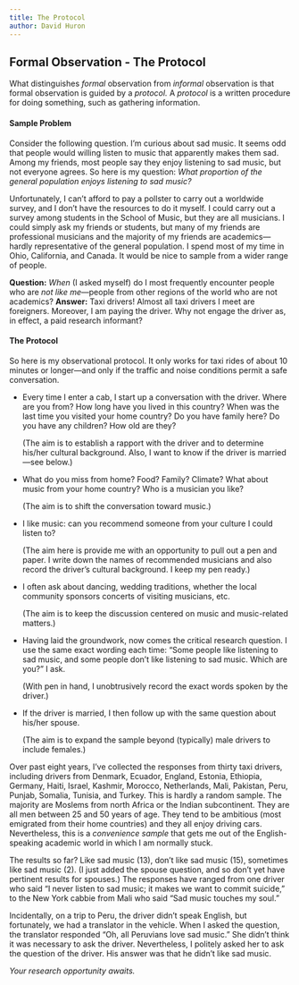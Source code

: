 ```yaml
---
title: The Protocol
author: David Huron
---
```

## Formal Observation - The Protocol


What distinguishes *formal* observation from *informal* observation
is that formal observation is guided by a *protocol.* A *protocol*
is a written procedure for doing something, such as gathering
information.

#### Sample Problem

Consider the following question. I'm curious about sad music. It
seems odd that people would willing listen to music that apparently
makes them sad. Among my friends, most people say they enjoy
listening to sad music, but not everyone agrees. So here is my
question: *What proportion of the general population enjoys
listening to sad music?*

Unfortunately, I can't afford to pay a pollster to carry out a
worldwide survey, and I don't have the resources to do it myself. I
could carry out a survey among students in the School of Music, but
they are all musicians. I could simply ask my friends or students,
but many of my friends are professional musicians and the majority
of my friends are academics---hardly representative of the general
population. I spend most of my time in Ohio, California, and Canada.
It would be nice to sample from a wider range of people.

**Question:** *When* (I asked myself) do I most frequently encounter
people who are *not like me*---people from other regions of the
world who are not academics?
**Answer:** Taxi drivers! Almost all taxi drivers I meet are
foreigners. Moreover, I am paying the driver. Why not engage the
driver as, in effect, a paid research informant?

#### The Protocol

So here is my observational protocol. It only works for taxi rides
of about 10 minutes or longer---and only if the traffic and noise
conditions permit a safe conversation.

-   Every time I enter a cab, I start up a conversation with the
    driver. Where are you from? How long have you lived in this
    country? When was the last time you visited your home country?
    Do you have family here? Do you have any children? How old are
    they?
    
    (The aim is to establish a rapport with the driver and to
    determine his/her cultural background. Also, I want to know if
    the driver is married---see below.)
    
-   What do you miss from home? Food? Family? Climate? What about
    music from your home country? Who is a musician you like?
    
    (The aim is to shift the conversation toward music.)
    
-   I like music: can you recommend someone from your culture I
    could listen to?
    
    (The aim here is provide me with an opportunity to pull out a
    pen and paper. I write down the names of recommended musicians
    and also record the driver's cultural background. I keep my pen
    ready.)
    
-   I often ask about dancing, wedding traditions, whether the local
    community sponsors concerts of visiting musicians, etc.
    
    (The aim is to keep the discussion centered on music and
    music-related matters.)
    
-   Having laid the groundwork, now comes the critical research
    question. I use the same exact wording each time: "Some people
    like listening to sad music, and some people don't like
    listening to sad music. Which are you?" I ask.
    
    (With pen in hand, I unobtrusively record the exact words spoken
    by the driver.)
    
-   If the driver is married, I then follow up with the same
    question about his/her spouse.
    
    (The aim is to expand the sample beyond (typically) male drivers
    to include females.)

Over past eight years, I've collected the responses from thirty taxi
drivers, including drivers from Denmark, Ecuador, England, Estonia,
Ethiopia, Germany, Haiti, Israel, Kashmir, Morocco, Netherlands,
Mali, Pakistan, Peru, Punjab, Somalia, Tunisia, and Turkey. This is
hardly a random sample. The majority are Moslems from north Africa
or the Indian subcontinent. They are all men between 25 and 50 years
of age. They tend to be ambitious (most emigrated from their home
countries) and they all enjoy driving cars. Nevertheless, this is a
*convenience sample* that gets me out of the English-speaking
academic world in which I am normally stuck.

The results so far? Like sad music (13), don't like sad music (15),
sometimes like sad music (2). (I just added the spouse question, and
so don't yet have pertinent results for spouses.) The responses have
ranged from one driver who said "I never listen to sad music; it
makes we want to commit suicide," to the New York cabbie from Mali
who said "Sad music touches my soul."

Incidentally, on a trip to Peru, the driver didn't speak English,
but fortunately, we had a translator in the vehicle. When I asked
the question, the translator responded "Oh, all Peruvians love sad
music." She didn't think it was necessary to ask the driver.
Nevertheless, I politely asked her to ask the question of the
driver. His answer was that he didn't like sad music.


*Your research opportunity awaits.*
